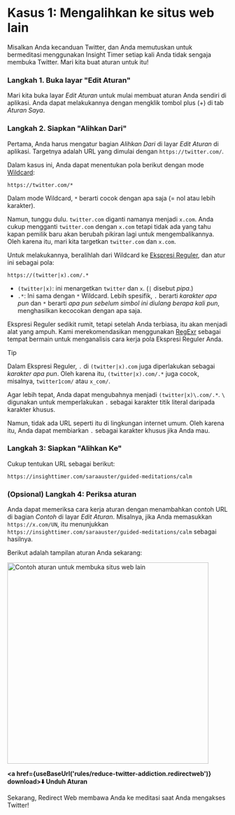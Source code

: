 
# Kasus 1: Mengalihkan ke situs web lain

Misalkan Anda kecanduan Twitter, dan Anda memutuskan untuk bermeditasi menggunakan Insight Timer setiap kali Anda tidak sengaja membuka Twitter. Mari kita buat aturan untuk itu!

### Langkah 1. Buka layar "Edit Aturan"

Mari kita buka layar *Edit Aturan* untuk mulai membuat aturan Anda sendiri di aplikasi. Anda dapat melakukannya dengan mengklik tombol plus (+) di tab *Aturan Saya*.

### Langkah 2. Siapkan "Alihkan Dari"

Pertama, Anda harus mengatur bagian *Alihkan Dari* di layar *Edit Aturan* di aplikasi. Targetnya adalah URL yang dimulai dengan `https://twitter.com/`.

Dalam kasus ini, Anda dapat menentukan pola berikut dengan mode [Wildcard](rule-settings#url-pattern-wildcard):

```
https://twitter.com/*
```

Dalam mode Wildcard, `*` berarti cocok dengan apa saja (= nol atau lebih karakter).

Namun, tunggu dulu. `twitter.com` diganti namanya menjadi `x.com`. Anda cukup mengganti `twitter.com` dengan `x.com` tetapi tidak ada yang tahu kapan pemilik baru akan berubah pikiran lagi untuk mengembalikannya. Oleh karena itu, mari kita targetkan `twitter.com` dan `x.com`.

Untuk melakukannya, beralihlah dari Wildcard ke [Ekspresi Reguler](rule-settings#url-pattern-regular-expression), dan atur ini sebagai pola:

```
https://(twitter|x).com/.*
```

* `(twitter|x)`: ini menargetkan `twitter` dan `x`. (`|` disebut *pipa*.)
* `.*`: Ini sama dengan `*` Wildcard. Lebih spesifik, `.` berarti *karakter apa pun* dan `*` berarti *apa pun sebelum simbol ini diulang berapa kali pun*, menghasilkan kecocokan dengan apa saja.

Ekspresi Reguler sedikit rumit, tetapi setelah Anda terbiasa, itu akan menjadi alat yang ampuh. Kami merekomendasikan menggunakan [RegExr](https://regexr.com) sebagai tempat bermain untuk menganalisis cara kerja pola Ekspresi Reguler Anda.

> [!TIP]
> Dalam Ekspresi Reguler, `.` di `(twitter|x).com` juga diperlakukan sebagai *karakter apa pun*. Oleh karena itu, `(twitter|x).com/.*` juga cocok, misalnya, `twitter1com/` atau `x_com/`.
> 
> Agar lebih tepat, Anda dapat mengubahnya menjadi `(twitter|x)\.com/.*`. `\` digunakan untuk memperlakukan `.` sebagai karakter titik literal daripada karakter khusus.
> 
> Namun, tidak ada URL seperti itu di lingkungan internet umum. Oleh karena itu, Anda dapat membiarkan `.` sebagai karakter khusus jika Anda mau.

### Langkah 3: Siapkan "Alihkan Ke"

Cukup tentukan URL sebagai berikut:

```
https://insighttimer.com/saraauster/guided-meditations/calm
```

### (Opsional) Langkah 4: Periksa aturan

Anda dapat memeriksa cara kerja aturan dengan menambahkan contoh URL di bagian *Contoh* di layar *Edit Aturan*. Misalnya, jika Anda memasukkan `https://x.com/UN`, itu menunjukkan `https://insighttimer.com/saraauster/guided-meditations/calm` sebagai hasilnya.

Berikut adalah tampilan aturan Anda sekarang:

<Image src={RuleCreationOpenAnotherWebsiteRulePreview} alt="Contoh aturan untuk membuka situs web lain" height="460" hasRoundedCorners hasShadow />

**<a href={useBaseUrl('rules/reduce-twitter-addiction.redirectweb')} download>⬇️ Unduh Aturan</a>**

Sekarang, Redirect Web membawa Anda ke meditasi saat Anda mengakses Twitter!
